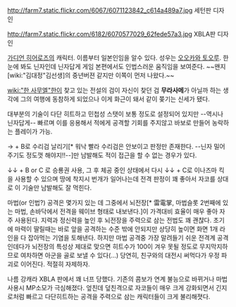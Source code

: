 http://farm7.static.flickr.com/6067/6071123842_c614a489a7.jpg
세턴판 디자인

http://farm7.static.flickr.com/6182/6070577029_62fede57a3.jpg
XBLA판 디자인

[[가디언 히어로즈]]의 캐릭터. 이름부터 일본인임을 알수 있다. 성우는 [[오오카와 토오루]].
한눈에 봐도 닌자인데 닌자답게 게임 본편에서도 인법스러운 움직임을 보여준다.
~~왠지 [wiki:"김대정"김선생]의 중년버젼 같지만 이쪽이 먼저 나왔다.~~

[[wiki:"한 사무엘"한]]이 찾고 있는 전설의 검이 자신이 찾던 검 '''무라사메'''가 아닐까 하는 생각에 그의 여행에 동참하게 되었으나 이게 화근이 돼서 같이 쫒기는 신세가 됐다.

대부분의 기술이 다단 히트하고 민첩성 스탯이 보통 정도로 설정되어 있지만 --역시나 닌자답게-- 빠르며 이를 응용해서 적에게 공격할 기회를 주지않고 바보로 만들어 농락하는 플레이가 가능.

→ + B로 수리검 날리기[* 워낙 빨라 수리검은 안보이고 판정만 존재한다. --닌자 밀어주기도 정도껏 해야지!!--]만 남발해도 적이 접근을 할 수 없는 경우가 있다.

↓↓ + B or C 로 승룡권 사용, 그 후 체공 중인 상태에서 다시 ↓↓ + C로 이나즈마 킥을 사용할 수 있으며 땅에 착지시 번개가 일어나는데 전격 판정이 꽤 좋아서 자코를 상대로 이 기술만 남발해도 잘 먹힌다.

마법(or 인법?) 공격은 몇가지 있는 데 그중에서 뇌전장[* 雷電掌, 마법슬롯 2번째에 있는 마법, 손바닥에서 전격을 웨이브 형태로 내보낸다.]이 가격대비 효율이 매우 좋아 자주 사용된다. 지력과 정신력을 높인 후 뇌전장을 주력으로 삼는 전법도 꽤 괜챦다.
초기에 마력이 딸릴때는 바로 앞을 공격하는 수준 밖에 안되지만 상당히 높이면 화면 1개 라인을 다 잡아먹는 기염을 토해낸다.
하지만 마법 공격중 가장 말려들기 쉬운 전격계 공격인데다가 뇌전장의 특성상 제대로 맞으면 히트수가 100이 겨우 못될 정도로 무지막지하므로 여차하면 아군을 골로 보낼 수 있다(…)
당연히, 친구와의 대전시 써먹다가 우정 파괴로 이어진다. 적절히 자제하자.

나름 강캐라 XBLA 판에서 꽤 너프 당했다.
기존의 콤보가 연계 불능으로 바뀌거나 마법 사용시 MP소모가 극심해졌다.
엎친데 덮친격으로 자코들이 매우 크게 강화되면서 긴지로처럼 빠르고 다단히트하는 공격을 주력으로 삼는 캐릭터들이 크게 불리해졋다.
